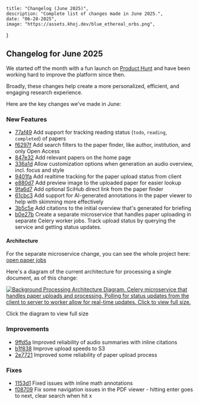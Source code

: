     title: "Changelog (June 2025)",
    description: "Complete list of changes made in June 2025.",
    date: "06-28-2025",
    image: "https://assets.khoj.dev/blue_ethereal_orbs.png",
}


## Changelog for June 2025

We started off the month with a fun launch on [Product Hunt](https://www.producthunt.com/products/open-paper-2) and have been working hard to improve the platform since then.

Broadly, these changes help create a more personalized, efficient, and engaging research experience.

Here are the key changes we've made in June:

### New Features

- [77af49](https://github.com/khoj-ai/openpaper/commit/77af49830b4cc45479b5eea21f48198b40593f7f) Add support for tracking reading status (`todo`, `reading`, `completed`) of papers
- [f6297f](https://github.com/khoj-ai/openpaper/commit/f6297f75de50a0de975cd8e65e574cefa666a1e4) Add search filters to the paper finder, like author, institution, and only Open Access
- [847e32](https://github.com/khoj-ai/openpaper/commit/2e8b8bca7b8f8800c8aedb2684d4a7807d078cd7) Add relevant papers on the home page
- [336a1d](https://github.com/khoj-ai/openpaper/commit/336a1d2c06803150e604076c8dee12aaeba3da5a) Allow customization options when generation an audio overview, incl. focus and style
- [9401fa](https://github.com/khoj-ai/openpaper/commit/a4af04191140cf4fcb271816656c3de3d1bc569d) Add realtime tracking for the paper upload status from client
- [e880d7](https://github.com/khoj-ai/openpaper/commit/e880d727635a85ff57620b741cacbef74880db6c) Add preview image to the uploaded paper for easier lookup
- [9fa6d7](https://github.com/khoj-ai/openpaper/commit/9fa6d7881e76c010c72d8f39e3b77313e8c042ee) Add optional SciHub direct link from the paper finder
- [61cbc3](https://github.com/khoj-ai/openpaper/commit/61cbc32ffa51a86027c1e169d6ffbc11af31b2b8) Add support for AI-generated annotations in the paper viewer to help with skimming more effectively
- [3b5c5e](https://github.com/khoj-ai/openpaper/commit/3b5c5e88cdaaff0d9d947a1e949b9e7e9ccf6827) Add citations to the initial overview that's generated for briefing
- [b0e27b](https://github.com/khoj-ai/openpaper/commit/b0e27b1fe7b63cc67ad47d8305690e92a9f4e2a2) Create a separate microservice that handles paper uploading in separate Celery worker jobs. Track upload status by querying the service and getting status updates.

#### Architecture

For the separate microservice change, you can see the whole project here: [open paper jobs](https://github.com/khoj-ai/openpaper/tree/master/jobs)

Here's a diagram of the current architecture for processing a single document, as of this change:

<div className="my-8 mx-auto">
<a href="/bg_processing_dg.svg" target="_blank" rel="noopener noreferrer" className="block hover:opacity-80 transition-opacity">
<Image
  src="/bg_processing_dg.svg"
  alt="Background Processing Architecture Diagram. Celery microservice that handles paper uploads and processing. Polling for status updates from the client to server to worker allow for real-time updates. Click to view full size."
  width={1000}
  height={600}
  className="mx-auto my-8 cursor-pointer border border-gray-200 rounded-lg"
/>
</a>
<p className="text-sm text-gray-600 text-center mt-2 italic">Click the diagram to view full size</p>
</div>

### Improvements

- [9ffd5a](https://github.com/khoj-ai/openpaper/commit/c4857babbf12d85ee3f144169be101ac3eb80a00) Improved reliability of audio summaries with inline citations
- [b1f838](https://github.com/khoj-ai/openpaper/commit/b1f838ea049d0cebdc10619bebd73bd37d55473b) Improve upload speeds to S3
- [2e7721](https://github.com/khoj-ai/openpaper/commit/2e7721666ae8244909d7ae69e73393a62b939696) Improved some reliability of paper upload process

### Fixes

- [1153d1](https://github.com/khoj-ai/openpaper/commit/1153d14fff18900fc661b599a4fb6f92cfb354d8) Fixed issues with inline math annotations
- [f08709](https://github.com/khoj-ai/openpaper/commit/f0870919550190b6c3759544e4e84a348ae3e136) Fix some navigation issues in the PDF viewer - hitting enter goes to next, clear search when hit x
